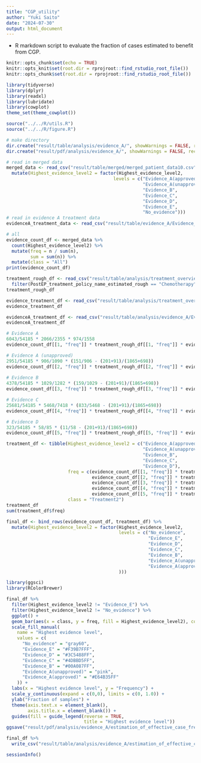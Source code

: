 ---
title: "CGP_utility"
author: "Yuki Saito"
date: "2024-07-30"
output: html_document
---

- R markdown script to evaluate the fraction of cases estimated to benefit from CGP.

```{r setup, include=FALSE, message=FALSE, warning=FALSE}
knitr::opts_chunk$set(echo = TRUE)
knitr::opts_knit$set(root.dir = rprojroot::find_rstudio_root_file())
knitr::opts_chunk$set(root.dir = rprojroot::find_rstudio_root_file())
```

```{r library, message=FALSE, warning=FALSE}
library(tidyverse)
library(dplyr)
library(readxl)
library(lubridate)
library(cowplot)
theme_set(theme_cowplot())
```

```{r source}
source("../../R/utils.R")
source("../../R/figure.R")
```

```{r make directory}
# make directory
dir.create("result/table/analysis/evidence_A/", showWarnings = FALSE, recursive = TRUE)
dir.create("result/pdf/analysis/evidence_A/", showWarnings = FALSE, recursive = TRUE)
```

```{r read in data}
# read in merged data
merged_data <- read_csv("result/table/merged/merged_patient_data10.csv", na = "") %>% 
  mutate(Highest_evidence_level2 = factor(Highest_evidence_level2,
                                        levels = c("Evidence_A(approved)",
                                                   "Evidence_A(unapproved)",
                                                   "Evidence_B",
                                                   "Evidence_C",
                                                   "Evidence_D",
                                                   "Evidence_E",
                                                   "No_evidence")))
# read in evidence A treatment data
evidenceA_treatment_data <- read_csv("result/table/evidence_A/Evidence_A_data_by_alteration_with_treatment_and_response.csv", na = "")
```

```{r evidence a separation}
# all
evidence_count_df <- merged_data %>%
  count(Highest_evidence_level2) %>% 
  mutate(freq = n / sum(n),
         sum = sum(n)) %>% 
  mutate(class = "All")
print(evidence_count_df)
```

```{r read in data2}
treatment_rough_df <- read_csv("result/table/analysis/treatment_overview/postEP_treatment_policy_estimated_rough_by_highest_evidence_level.csv") %>% 
  filter(PostEP_treatment_policy_name_estimated_rough == "Chemotherapy")
treatment_rough_df

evidence_treatment_df <- read_csv("result/table/analysis/treatment_overview/postEP_treatment_policy_estimated_detail_by_highest_evidence_level_v2.csv")
evidence_treatment_df

evidenceA_treatment_df <- read_csv("result/table/analysis/evidence_A/Evidence_A(approved)_treatment_summary.csv")
evidenceA_treatment_df
```

```{r calculation}
# Evidence A
6043/54185 * 2066/2355 * 974/1558
evidence_count_df[[1, "freq"]] * treatment_rough_df[[1, "freq"]] * evidenceA_treatment_df[[1, "freq"]]

# Evidence A (unapproved)
2951/54185 * 906/1090 * (151/906 - (201+91)/(1865+698))
evidence_count_df[[2, "freq"]] * treatment_rough_df[[2, "freq"]] * evidence_treatment_df[[2, "freq_diff"]]/100
  
# Evidence B
4378/54185 * 1029/1282 * (159/1029 - (201+91)/(1865+698))
evidence_count_df[[3, "freq"]] * treatment_rough_df[[3, "freq"]] * evidence_treatment_df[[3, "freq_diff"]]/100

# Evidence C
25681/54185 * 5468/7418 * (833/5468 - (201+91)/(1865+698))
evidence_count_df[[4, "freq"]] * treatment_rough_df[[4, "freq"]] * evidence_treatment_df[[4, "freq_diff"]]/100

# Evidence D
323/54185 * 58/85 * (11/58 - (201+91)/(1865+698))
evidence_count_df[[5, "freq"]] * treatment_rough_df[[5, "freq"]] * evidence_treatment_df[[5, "freq_diff"]]/100
```

```{r summarization}
treatment_df <- tibble(Highest_evidence_level2 = c("Evidence_A(approved)", 
                                                   "Evidence_A(unapproved)", 
                                                   "Evidence_B", 
                                                   "Evidence_C", 
                                                   "Evidence_D"),
                       freq = c(evidence_count_df[[1, "freq"]] * treatment_rough_df[[1, "freq"]] * evidenceA_treatment_df[[1, "freq"]], 
                                evidence_count_df[[2, "freq"]] * treatment_rough_df[[2, "freq"]] * evidence_treatment_df[[2, "freq_diff"]]/100, 
                                evidence_count_df[[3, "freq"]] * treatment_rough_df[[3, "freq"]] * evidence_treatment_df[[3, "freq_diff"]]/100, 
                                evidence_count_df[[4, "freq"]] * treatment_rough_df[[4, "freq"]] * evidence_treatment_df[[4, "freq_diff"]]/100, 
                                evidence_count_df[[5, "freq"]] * treatment_rough_df[[5, "freq"]] * evidence_treatment_df[[5, "freq_diff"]]/100),
                       class = "Treatment2")
treatment_df
sum(treatment_df$freq)

final_df <- bind_rows(evidence_count_df, treatment_df) %>% 
  mutate(Highest_evidence_level2 = factor(Highest_evidence_level2,
                                          levels = c("No_evidence",
                                                     "Evidence_E",
                                                     "Evidence_D",
                                                     "Evidence_C",
                                                     "Evidence_B",
                                                     "Evidence_A(unapproved)",
                                                     "Evidence_A(approved)"
                                          )))
```

```{r figure}
library(ggsci)
library(RColorBrewer)

final_df %>% 
  filter(Highest_evidence_level2 != "Evidence_E") %>%
  filter(Highest_evidence_level2 != "No_evidence") %>%
  ggplot() +
  geom_bar(aes(x = class, y = freq, fill = Highest_evidence_level2), color = "black", stat = "identity") +
  scale_fill_manual(
    name = "Highest evidence level",
    values = c(
      "No_evidence" = "gray60",
      "Evidence_E" = "#F39B7FFF",
      "Evidence_D" = "#3C5488FF",
      "Evidence_C" = "#4DBBD5FF",
      "Evidence_B" = "#00A087FF",
      "Evidence_A(unapproved)" = "pink",
      "Evidence_A(approved)" = "#E64B35FF"
    )) +
  labs(x = "Highest evidence level", y = "Frequency") +
  scale_y_continuous(expand = c(0,0), limits = c(0, 1.0)) +
  ylab("Fraction of samples") +
  theme(axis.text.x = element_blank(),
        axis.title.x = element_blank()) +
  guides(fill = guide_legend(reverse = TRUE,
                             title = "Highest evidence level"))
ggsave("result/pdf/analysis/evidence_A/estimation_of_effective_case_frequency.pdf")

final_df %>% 
  write_csv("result/table/analysis/evidence_A/estimation_of_effective_case_frequency.csv")
```

```{r sessionInfo, echo=FALSE}
sessionInfo()
```

